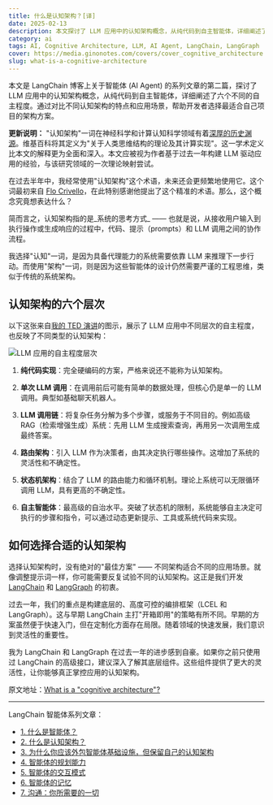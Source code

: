 ```yaml
---
title: 什么是认知架构？[译]
date: 2025-02-13
description: 本文探讨了 LLM 应用中的认知架构概念，从纯代码到自主智能体，详细阐述了六个不同的自主程度。通过对比不同认知架构的特点和应用场景，帮助开发者选择最适合自己项目的架构方案。文章同时介绍了 LangChain 和 LangGraph 如何支持灵活的认知架构设计。
category: ai
tags: AI, Cognitive Architecture, LLM, AI Agent, LangChain, LangGraph
cover: https://media.ginonotes.com/covers/cover_cognitive_architecture.jpeg
slug: what-is-a-cognitive-architecture
---
```


<div className="mx-auto max-w-prose rounded-lg border bg-gradient-to-br px-4 shadow-md text-lg leading-relaxed">
  本文是 LangChain 博客上关于智能体 (AI Agent) 的系列文章的第二篇，探讨了 LLM 应用中的认知架构概念，从纯代码到自主智能体，详细阐述了六个不同的自主程度。通过对比不同认知架构的特点和应用场景，帮助开发者选择最适合自己项目的架构方案。
</div>

**更新说明：** "认知架构"一词在神经科学和计算认知科学领域有着[深厚的历史渊源](https://en.wikipedia.org/wiki/Cognitive_architecture)。维基百科将其定义为"关于人类思维结构的理论及其计算实现"。这一学术定义比本文的解释更为全面和深入。本文应被视为作者基于过去一年构建 LLM 驱动应用的经验，与该研究领域的一次理论映射尝试。

在过去半年中，我经常使用"认知架构"这个术语，未来还会更频繁地使用它。这个词最初来自 [Flo Crivello](https://x.com/Altimor)，在此特别感谢他提出了这个精准的术语。那么，这个概念究竟想表达什么？

简而言之，认知架构指的是_系统的思考方式_ —— 也就是说，从接收用户输入到执行操作或生成响应的过程中，代码、提示（prompts）和 LLM 调用之间的协作流程。

我选择"认知"一词，是因为具备代理能力的系统需要依靠 LLM 来推理下一步行动。而使用"架构"一词，则是因为这些智能体的设计仍然需要严谨的工程思维，类似于传统的系统架构。

## 认知架构的六个层次

以下这张来自[我的 TED 演讲](https://www.ted.com/talks/harrison_chase_the_magical_ai_assistants_of_the_future_and_the_engineering_behind_them)的图示，展示了 LLM 应用中不同层次的自主程度，也反映了不同类型的认知架构：

![LLM 应用的自主程度层次](https://media.ginonotes.com/covers/whatisagent.png)

1. **纯代码实现**：完全硬编码的方案，严格来说还不能称为认知架构。

2. **单次 LLM 调用**：在调用前后可能有简单的数据处理，但核心仍是单一的 LLM 调用。典型如基础聊天机器人。

3. **LLM 调用链**：将复杂任务分解为多个步骤，或服务于不同目的。例如高级 RAG（检索增强生成）系统：先用 LLM 生成搜索查询，再用另一次调用生成最终答案。

4. **路由架构**：引入 LLM 作为决策者，由其决定执行哪些操作。这增加了系统的灵活性和不确定性。

5. **状态机架构**：结合了 LLM 的路由能力和循环机制。理论上系统可以无限循环调用 LLM，具有更高的不确定性。

6. **自主智能体**：最高级的自治水平。突破了状态机的限制，系统能够自主决定可执行的步骤和指令，可以通过动态更新提示、工具或系统代码来实现。

## 如何选择合适的认知架构

选择认知架构时，没有绝对的"最佳方案" —— 不同架构适合不同的应用场景。就像调整提示词一样，你可能需要反复试验不同的认知架构。这正是我们开发 [LangChain](https://www.langchain.com/langchain) 和 [LangGraph](https://www.langchain.com/langgraph) 的初衷。

过去一年，我们的重点是构建底层的、高度可控的编排框架（LCEL 和 LangGraph）。这与早期 LangChain 主打"开箱即用"的策略有所不同。早期的方案虽然便于快速入门，但在定制化方面存在局限。随着领域的快速发展，我们意识到灵活性的重要性。

我为 LangChain 和 LangGraph 在过去一年的进步感到自豪。如果你之前只使用过 LangChain 的高级接口，建议深入了解其底层组件。这些组件提供了更大的灵活性，让你能够真正掌控应用的认知架构。

原文地址：[What is a "cognitive architecture"?](https://blog.langchain.dev/what-is-a-cognitive-architecture/)

---

LangChain 智能体系列文章：

- [1. 什么是智能体？](https://www.ginonotes.com/posts/what-is-ai-agents)
- [2. 什么是认知架构？](https://www.ginonotes.com/posts/what-is-a-cognitive-architecture)
- [3. 为什么你应该外包智能体基础设施，但保留自己的认知架构](https://www.ginonotes.com/posts/outsource-agentic-infrastructure-own-cognitive-architecture)
- [4. 智能体的规划能力](https://www.ginonotes.com/posts/planning-for-agents)
- [5. 智能体的交互模式](https://www.ginonotes.com/posts/ux-for-agents)
- [6. 智能体的记忆](https://www.ginonotes.com/posts/memory-for-agents)
- [7. 沟通：你所需要的一切](https://www.ginonotes.com/posts/communication-is-all-you-need)